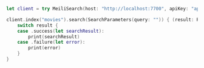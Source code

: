 <CodeGroup>

```swift Swift
let client = try MeiliSearch(host: "http://localhost:7700", apiKey: "apiKey")

client.index("movies").search(SearchParameters(query: "")) { (result: Result<Searchable<Movie>, Swift.Error>) in
    switch result {
    case .success(let searchResult):
        print(searchResult)
    case .failure(let error):
        print(error)
    }
}
```
</CodeGroup>